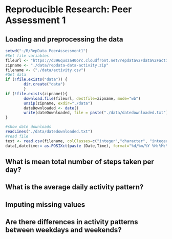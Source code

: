 # Reproducible Research: Peer Assessment 1


## Loading and preprocessing the data
```r
setwd("~/R/RepData_PeerAssessment1")
#Set file variables
fileurl <- "https://d396qusza40orc.cloudfront.net/repdata%2Fdata%2Factivity.zip"
zipname <- "./data/repdata-data-activity.zip"
filename <- ("./data/activity.csv")
#Get data
if (!file.exists("data")) {
        dir.create("data")
        }
if (!file.exists(zipname)){
        download.file(fileurl, destfile=zipname, mode="wb")
        unzip(zipname, exdir="./data")
        dateDownloaded <- date()
        write(dateDownloaded, file = paste("./data/datedownloaded.txt"))
}

#show date downloads
readLines("./data/datedownloaded.txt")
#read file
test <- read.csv(filename, colClasses=c("integer","character", "integer"))
data[,datetime:= as.POSIXct(paste (Date,Time), format="%d/%m/%Y %H:%M:%S")]

```

## What is mean total number of steps taken per day?



## What is the average daily activity pattern?



## Imputing missing values



## Are there differences in activity patterns between weekdays and weekends?

